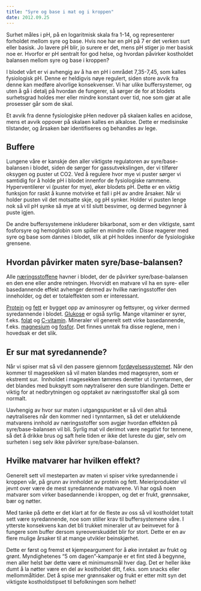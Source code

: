 ```yaml
---
title: "Syre og base i mat og i kroppen"
date: 2012.09.25
---
```


Surhet måles i pH, på en logaritmisk skala fra 1-14, og representerer forholdet mellom syre og base. Hvis noe har en pH på 7 er det verken surt eller basisk. Jo lavere pH blir, jo surere er det, mens pH stiger jo mer basisk noe er. Hvorfor er pH sentralt for god helse, og hvordan påvirker kostholdet balansen mellom syre og base i kroppen?

I blodet vårt er vi avhengig av å ha en pH i området 7,35-7,45, som kalles fysiologisk pH. Denne er heldigvis nøye regulert, siden store avvik fra denne kan medføre alvorlige konsekvenser. Vi har ulike buffersystemer, og uten å gå i detalj på hvordan de fungerer, så sørger de for at blodets surhetsgrad holdes mer eller mindre konstant over tid, noe som gjør at alle prosesser går som de skal.

Et avvik fra denne fysiologiske pHen nedover på skalaen kalles en acidose, mens et avvik oppover på skalaen kalles en alkalose. Dette er medisinske tilstander, og årsaken bør identifiseres og behandles av lege.

## Buffere

Lungene våre er kanskje den aller viktigste regulatoren av syre/base-balansen i blodet, siden de sørger for gassutvekslingen, der vi tilfører oksygen og puster ut CO2. Ved å regulere hvor mye vi puster sørger vi samtidig for å holde pH i blodet innenfor de fysiologiske rammene. Hyperventilerer vi (puster for mye), øker blodets pH. Dette er en viktig funksjon for raskt å kunne motvirke et fall i pH av andre årsaker. Når vi holder pusten vil det motsatte skje, og pH synker. Holder vi pusten lenge nok så vil pH synke så mye at vi til slutt besvimer, og dermed begynner å puste igjen.

De andre buffersystemene inkluderer bikarbonat, som er den viktigste, samt fosforsyre og hemoglobin som spiller en mindre rolle. Disse reagerer med syre og base som dannes i blodet, slik at pH holdes innenfor de fysiologiske grensene.

## Hvordan påvirker maten syre/base-balansen?

Alle [næringsstoffene](brokenlink/naeringsstoffene/ "Artikkelserie om Næringsstoffene") havner i blodet, der de påvirker syre/base-balansen en den ene eller andre retningen. Hvorvidt en matvare vil ha en syre- eller basedannende effekt avhenger dermed av hvilke næringsstoffer den inneholder, og det er totaleffekten som er interessant.

[Protein](brokenlink/protein/ "Protein") og [fett](brokenlink/fett/ "Fett") er bygget opp av aminosyrer og fettsyrer, og virker dermed syredannende i blodet. [Glukose](brokenlink/karbohydrater/ "Karbohydrater") er også syrlig. Mange vitaminer er syrer, f.eks. [folat](brokenlink/folat/ "Folat, vitamin B9") og [C-vitamin](brokenlink/c-vitamin/ "C-vitamin"). Mineraler vil generelt sett virke basedannende, f.eks. [magnesium](brokenlink/magnesium/ "Magnesium") og [fosfor](brokenlink/fosfor/ "Fosfor"). Det finnes unntak fra disse reglene, men i hovedsak er det slik.

## Er sur mat syredannende?

Når vi spiser mat så vil den passere gjennom [fordøyelsessystemet](brokenlink/fordoyelsessystemet/ "Fordøyelsessystemet"). Når den kommer til magesekken så vil maten blandes med magesyren, som er ekstremt sur.  Innholdet i magesekken tømmes deretter ut i tynntarmen, der det blandes med bukspytt som nøytraliserer den sure blandingen. Dette er viktig for at nedbrytningen og opptaket av næringsstoffer skal gå som normalt.

Uavhengig av hvor sur maten i utgangspunktet er så vil den altså nøytraliseres når den kommer ned i tynntarmen, så det er utelukkende matvarens innhold av næringsstoffer som avgjør hvordan effekten på syre/base-balansen vil bli. Syrlig mat vil derimot være negativt for tennene, så det å drikke brus og saft hele tiden er ikke det lureste du gjør, selv om surheten i seg selv ikke påvirker syre/base-balansen.

## Hvilke matvarer har hvilken effekt?

Generelt sett vil mesteparten av maten vi spiser virke syredannende i kroppen vår, på grunn av innholdet av protein og fett. Meieriprodukter vil jevnt over være de mest syredannende matvarene. Vi har også noen matvarer som virker basedannende i kroppen, og det er frukt, grønnsaker, bær og nøtter.

Med tanke på dette er det klart at for de fleste av oss så vil kostholdet totalt sett være syredannende, noe som stiller krav til buffersystemene våre. I ytterste konsekvens kan det bli trukket mineraler ut av beinvevet for å fungere som buffer dersom syreoverskuddet blir for stort. Dette er en av flere mulige årsaker til at mange utvikler beinskjørhet.

Dette er først og fremst et kjempeargument for å øke inntaket av frukt og grønt. Myndighetenes "5 om dagen"-kampanje er et fint sted å begynne, men aller helst bør dette være et minimumsmål hver dag. Det er heller ikke dumt å la nøtter være en del av kostholdet ditt, f.eks. som snacks eller mellommåltider. Det å spise mer grønnsaker og frukt er etter mitt syn det viktigste kostholdstipset til befolkningen som helhet!
